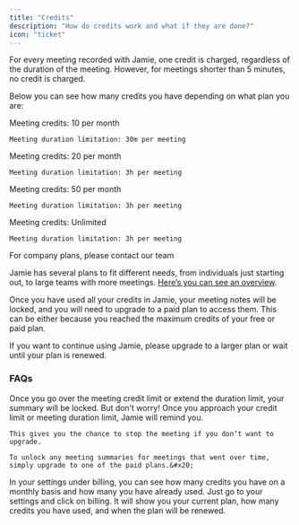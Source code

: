 ```yaml
---
title: "Credits"
description: "How do credits work and what if they are done?"
icon: "ticket"
---
```


For every meeting recorded with Jamie, one credit is charged, regardless of the duration of the meeting. However, for meetings shorter than 5 minutes, no credit is charged.

Below you can see how many credits you have depending on what plan you are:

<CardGroup cols={5}>
  <Card title="Free">
    Meeting credits: 10 per month

    Meeting duration limitation: 30m per meeting
  </Card>

  <Card title="Standard">
    Meeting credits: 20 per month

    Meeting duration limitation: 3h per meeting
  </Card>

  <Card title="Pro">
    Meeting credits: 50 per month

    Meeting duration limitation: 3h per meeting
  </Card>

  <Card title="Executive">
    Meeting credits: Unlimited

    Meeting duration limitation: 3h per meeting
  </Card>
</CardGroup>

<Card title="Team plan & Enterprise">
  For company plans, please contact our team
</Card>

Jamie has several plans to fit different needs, from individuals just starting out, to large teams with more meetings. [Here’s you can see an overview](https://www.meetjamie.ai/pricing).

Once you have used all your credits in Jamie, your meeting notes will be locked, and you will need to upgrade to a paid plan to access them. This can be either because you reached the maximum credits of your free or paid plan.

If you want to continue using Jamie, please upgrade to a larger plan or wait until your plan is renewed.

### FAQs

<AccordionGroup>
  <Accordion title="What happens when you go over the limit?" defaultOpen={false}>
    Once you go over the meeting credit limit or extend the duration limit, your summary will be locked. But don’t worry! Once you approach your credit limit or meeting duration limit, Jamie will remind you.&#x20;

    This gives you the chance to stop the meeting if you don’t want to upgrade.

    To unlock any meeting summaries for meetings that went over time, simply upgrade to one of the paid plans.&#x20;
  </Accordion>

  <Accordion title="Where can I see how many credits I have used?" defaultOpen={false}>
    In your settings under billing, you can see how many credits you have on a monthly basis and how many you have already used.&#x20;
  </Accordion>

  <Accordion title="How to see when your plan renews?" defaultOpen={false}>
    Just go to your settings and click on billing. It will show you your current plan, how many credits you have used, and when the plan will be renewed.
  </Accordion>
</AccordionGroup>
